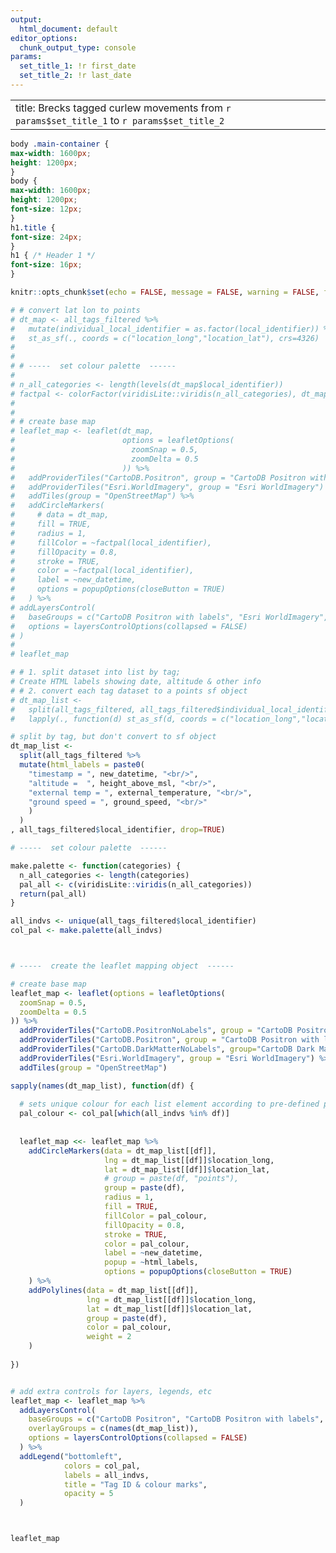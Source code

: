 ```yaml
---
output: 
  html_document: default
editor_options:
  chunk_output_type: console
params:
  set_title_1: !r first_date
  set_title_2: !r last_date
---
```


---
title: Brecks tagged curlew movements from `r params$set_title_1` to `r params$set_title_2`
---

```css
body .main-container {
max-width: 1600px;
height: 1200px;
}
body {
max-width: 1600px;
height: 1200px;
font-size: 12px;
}
h1.title {
font-size: 24px;
}
h1 { /* Header 1 */
font-size: 16px;
}

```

```r
knitr::opts_chunk$set(echo = FALSE, message = FALSE, warning = FALSE, fig.height = 8, out.width="100%")
```


```r

# # convert lat lon to points
# dt_map <- all_tags_filtered %>%
#   mutate(individual_local_identifier = as.factor(local_identifier)) %>%
#   st_as_sf(., coords = c("location_long","location_lat"), crs=4326)
# 
# 
# # -----  set colour palette  ------
# 
# n_all_categories <- length(levels(dt_map$local_identifier))
# factpal <- colorFactor(viridisLite::viridis(n_all_categories), dt_map$local_identifier)
# 
# 
# # create base map
# leaflet_map <- leaflet(dt_map,
#                        options = leafletOptions(
#                          zoomSnap = 0.5,
#                          zoomDelta = 0.5
#                        )) %>%
#   addProviderTiles("CartoDB.Positron", group = "CartoDB Positron with labels")  %>%
#   addProviderTiles("Esri.WorldImagery", group = "Esri WorldImagery") %>%
#   addTiles(group = "OpenStreetMap") %>%
#   addCircleMarkers(
#     # data = dt_map,
#     fill = TRUE,
#     radius = 1,
#     fillColor = ~factpal(local_identifier),
#     fillOpacity = 0.8,
#     stroke = TRUE,
#     color = ~factpal(local_identifier),
#     label = ~new_datetime,
#     options = popupOptions(closeButton = TRUE)
#   ) %>%
# addLayersControl(
#   baseGroups = c("CartoDB Positron with labels", "Esri WorldImagery", "OpenStreetMap"),
#   options = layersControlOptions(collapsed = FALSE)
# )
# 
# leaflet_map

```

```r


# # 1. split dataset into list by tag;
# Create HTML labels showing date, altitude & other info
# # 2. convert each tag dataset to a points sf object
# dt_map_list <-
#   split(all_tags_filtered, all_tags_filtered$individual_local_identifier, drop=TRUE) %>%
#   lapply(., function(d) st_as_sf(d, coords = c("location_long","location_lat"), crs=4326))

# split by tag, but don't convert to sf object
dt_map_list <-
  split(all_tags_filtered %>% 
  mutate(html_labels = paste0(
    "timestamp = ", new_datetime, "<br/>",
    "altitude =  ", height_above_msl, "<br/>",
    "external temp = ", external_temperature, "<br/>",
    "ground speed = ", ground_speed, "<br/>"
    )
  )
, all_tags_filtered$local_identifier, drop=TRUE)

# -----  set colour palette  ------

make.palette <- function(categories) {
  n_all_categories <- length(categories)
  pal_all <- c(viridisLite::viridis(n_all_categories))
  return(pal_all)
}

all_indvs <- unique(all_tags_filtered$local_identifier)
col_pal <- make.palette(all_indvs)



# -----  create the leaflet mapping object  ------

# create base map
leaflet_map <- leaflet(options = leafletOptions(
  zoomSnap = 0.5,
  zoomDelta = 0.5
)) %>% 
  addProviderTiles("CartoDB.PositronNoLabels", group = "CartoDB Positron")  %>%
  addProviderTiles("CartoDB.Positron", group = "CartoDB Positron with labels")  %>%
  addProviderTiles("CartoDB.DarkMatterNoLabels", group="CartoDB Dark Matter") %>%
  addProviderTiles("Esri.WorldImagery", group = "Esri WorldImagery") %>%
  addTiles(group = "OpenStreetMap")

sapply(names(dt_map_list), function(df) {
  
  # sets unique colour for each list element according to pre-defined palette
  pal_colour <- col_pal[which(all_indvs %in% df)]
  
  
  leaflet_map <<- leaflet_map %>% 
    addCircleMarkers(data = dt_map_list[[df]],
                     lng = dt_map_list[[df]]$location_long, 
                     lat = dt_map_list[[df]]$location_lat,
                     # group = paste(df, "points"),
                     group = paste(df),
                     radius = 1,
                     fill = TRUE,
                     fillColor = pal_colour,
                     fillOpacity = 0.8,
                     stroke = TRUE,
                     color = pal_colour,
                     label = ~new_datetime,
                     popup = ~html_labels,
                     options = popupOptions(closeButton = TRUE)
    ) %>%
    addPolylines(data = dt_map_list[[df]],
                 lng = dt_map_list[[df]]$location_long,
                 lat = dt_map_list[[df]]$location_lat,
                 group = paste(df),
                 color = pal_colour,
                 weight = 2
    )
  
})


# add extra controls for layers, legends, etc
leaflet_map <- leaflet_map %>% 
  addLayersControl(
    baseGroups = c("CartoDB Positron", "CartoDB Positron with labels", "CartoDB Dark Matter", "Esri WorldImagery", "OpenStreetMap"),
    overlayGroups = c(names(dt_map_list)),
    options = layersControlOptions(collapsed = FALSE)
  ) %>% 
  addLegend("bottomleft",
            colors = col_pal,
            labels = all_indvs,
            title = "Tag ID & colour marks",
            opacity = 5
  )




```

```r
leaflet_map

```

